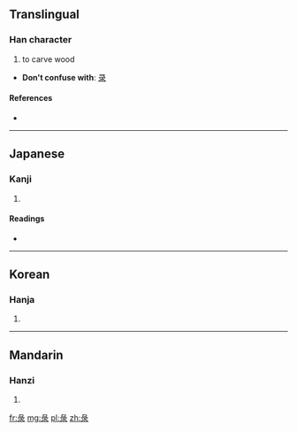 ==Translingual==

===Han character===
{{Han char|rn=58|rad=彐|as=05|sn=8|four=2723<sub>2</sub>|canj=女弓一水 (VNME)}}

# to carve wood

* '''Don't confuse with''': [[录]]

====References====
* {{Han ref|kx=0362.111|dkj=09918|dj=0680.230|hdz=20960.190|uh=5F54|ud=24404|bh=CC74|bd=52340}}

----

==Japanese==

===Kanji===
{{ja-kanji|grade=|rs=彐05}}

# {{defn|Japanese|sort=彐05}}

====Readings====
* {{ja-readings|on=[[ろく]] (roku)|kun=[[きざむ]] (kizamu)}}

----

==Korean==

===Hanja===
{{ko-hanja|hangeul=록>녹|eumhun=|rv=rok>nok|mr=rok>nok|y=lok>nok}}

# {{defn|Korean|sort=彐05}}

----

==Mandarin==

===Hanzi===
{{cmn-hanzi|pin=[[lù]] ([[lu4]]), [[lǜ]] ([[lü4]])|wg=lu<sup>4</sup>, lü<sup>4</sup>}}

# {{defn|Mandarin|sort=彐05}}

[[fr:彔]]
[[mg:彔]]
[[pl:彔]]
[[zh:彔]]